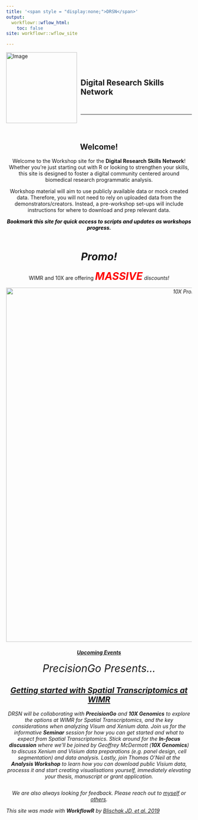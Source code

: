 ```yaml
---
title: '<span style = "display:none;">DRSN</span>'
output:
  workflowr::wflow_html:
    toc: false
site: workflowr::wflow_site

---
```


<!---
To do:

- add archive?  

<--->  

<div style="text-align: left;">
  <img src="assets/logo/DRSN_logo_smaller.png" alt="Image" style="width: 2in; float: left; margin-right: 10px;">
  <div style="overflow: hidden; padding-top: 8%;">

## **Digital Research Skills Network**    
<br>
<hr>
</div> 
<br>
 
<div style = "text-align: center">

## Welcome!

Welcome to the Workshop site for the **Digital Research Skills Network**! Whether you're just starting out with R or looking to strengthen your skills, this site is designed to foster a digital community centered around biomedical research programmatic analysis. 
 
Workshop material will aim to use publicly available data or mock created data. Therefore, you will not need to rely on uploaded data from the demonstrators/creators. Instead, a pre-workshop set-ups will include instructions for where to download and prep relevant data. 

<hint-text style="text-size:1.2em; color:black"><i>**Bookmark this site for quick access to scripts and updates as workshops progress.**</i></hint-text>

<span style="display:inline-block; width:80%;"><wimr></span>

# <i>**Promo!**</i>

WIMR and 10X are offering <span style="color:red; font-size:2em">**<i>MASSIVE<i>**</span> discounts!

<img src="assets/downloads/10X_Promo.png" alt="10X Promo" style="width: 10in;">

#### <u>*Upcoming Events*</u>

<span style="font-size:2em">*PrecisionGo Presents...*</span>

## [**Getting started with Spatial Transcriptomics at WIMR**](https://drthomasoneil.github.io/Digital-Research-Skills-Network/202505.html)

DRSN will be collaborating with **PrecisionGo** and **10X Genomics** to explore the options at WIMR for Spatial Transcriptomics, and the key considerations when analyzing Visum and Xenium data. Join us for the informative **Seminar** session for how you can get started and what to expect from Spatial Transcriptomics. Stick around for the **In-focus discussion** where we'll be joined by *Geoffrey McDermott* (**10X Genomics**) to discuss Xenium and Visium data preparations (e.g. panel design, cell segmentation) and data analysis. Lastly, join *Thomas O'Neil* at the **Analysis Workshop** to learn how you can download public Visium data, processs it and start creating visualisations yourself, immediately elevating your thesis, manuscript or grant application. 

<span style="display:inline-block; width:80%;"><wimr></span>


We are also always looking for feedback. Please reach out to [myself](thomas.oneil@sydney.edu.au) or [others](https://drthomasoneil.github.io/Digital-Research-Skills-Network/0_contacts.html).

</div>

This site was made with **WorkflowR** by [Blischak JD, et al.  2019](https://doi.org/10.12688/f1000research.20843.1)







